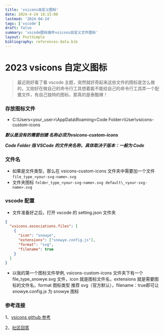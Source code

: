 ```yaml
---
title: 'vsicons自定义图标'
date: 2024-4-24 18:15:00
lastmod: '2024-04-24'
tags: ['vscode']
draft: false
summary: 'vscode图标插件vsicons自定义文件图标'
layout: PostSimple
bibliography: references-data.bib
---
```


# 2023 vsicons 自定义图标

> 最近刚好看了看 vscode 主题，突然就好奇起来这些文件的图标是怎么做的，又刚好在做自己的命令行工具想着能不能给自己的命令行工具弄一个配置文件，有自己独特的图标，那真的是泰酷辣！

### 存放图标文件

- C:\Users\<your_user>\AppData\Roaming\<Code Folder>\User\vsicons-custom-icons

**_默认是没有的需要创建 名称必须为vsicons-custom-icons_**

**_Code Folder 指 VSCode 的文件夹名称，具体取决于版本：一般为 Code_**

### 文件名

- 如果是文件类型，那么在 vsicons-custom-icons 文件夹中需要加一个文件 `file_type_<your-svg-name>.svg`
- 文件夹图标 `folder_type_<your-svg-name>.svg default\_<your-svg-name>.svg`

### vscode 配置

- 文件准备好之后，打开 vscode 的 setting.json 文件夹

```json
{
  "vsicons.associations.files": [
    {
      "icon": "snowye",
      "extensions": ["snowye.config.js"],
      "format": "svg",
      "filename": true
    }
  ]
}
```

- 以我的第一个图标文件举例, vsicons-custom-icons 文件夹下有一个 file_type_snowye.svg 文件，icon 就是图标文件名，extensions 就是需要图标的文件名，format 图标类型 推荐 svg（官方默认），filename：true即可让 snowye.config.js 为 snowye 图标

### 参考连接

1、[vsicons github 参考](https://github.com/vscode-icons/vscode-icons/wiki/Custom)

2、[社区回答](https://medium.com/@chih.hsi.chen/how-to-add-your-custom-icons-to-vscode-icons-9ab8c3f9abc1)
